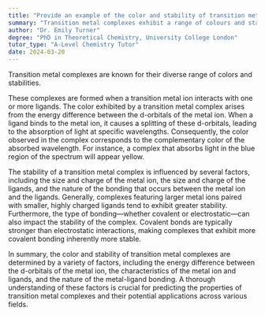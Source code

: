 ```yaml
---
title: "Provide an example of the color and stability of transition metal complexes"
summary: "Transition metal complexes exhibit a range of colours and stabilities."
author: "Dr. Emily Turner"
degree: "PhD in Theoretical Chemistry, University College London"
tutor_type: "A-Level Chemistry Tutor"
date: 2024-03-20
---
```


Transition metal complexes are known for their diverse range of colors and stabilities.

These complexes are formed when a transition metal ion interacts with one or more ligands. The color exhibited by a transition metal complex arises from the energy difference between the d-orbitals of the metal ion. When a ligand binds to the metal ion, it causes a splitting of these d-orbitals, leading to the absorption of light at specific wavelengths. Consequently, the color observed in the complex corresponds to the complementary color of the absorbed wavelength. For instance, a complex that absorbs light in the blue region of the spectrum will appear yellow.

The stability of a transition metal complex is influenced by several factors, including the size and charge of the metal ion, the size and charge of the ligands, and the nature of the bonding that occurs between the metal ion and the ligands. Generally, complexes featuring larger metal ions paired with smaller, highly charged ligands tend to exhibit greater stability. Furthermore, the type of bonding—whether covalent or electrostatic—can also impact the stability of the complex. Covalent bonds are typically stronger than electrostatic interactions, making complexes that exhibit more covalent bonding inherently more stable.

In summary, the color and stability of transition metal complexes are determined by a variety of factors, including the energy difference between the d-orbitals of the metal ion, the characteristics of the metal ion and ligands, and the nature of the metal-ligand bonding. A thorough understanding of these factors is crucial for predicting the properties of transition metal complexes and their potential applications across various fields.
    